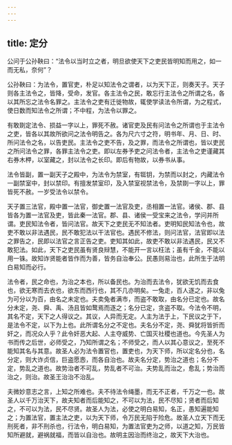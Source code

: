 ```yaml
---
---
---
```

title: 定分
---




公问于公孙鞅曰：“法令以当时立之者，明旦欲使天下之吏民皆明知而用之，如一而无私，奈何”？

公孙鞅曰：为法令，置官吏，朴足以知法令之谓者，以为天下正，则奏天子。天子则各主法令之，皆降，受命，发官。各主法令之民，敢忘行主法令之所谓之名，各以其所忘之法令名罪之。主法令之吏有迁徙物故，辄使学读法令所谓，为之程式，使日数而知法令之所谓；不中程，为法令以罪之。

有敢剟定法令、损益一字以上，罪死不赦。诸官吏及民有问法令之所谓也于主法令之吏，皆各以其故所欲问之法令明告之。各为尺六寸之符，明书年、月、日、时、所问法令之名，以告吏民。主法令之吏不告，及之罪，而法令之所谓也，皆以吏民之所问法令之罪，各罪主法令之吏。即以左券予吏之问法令者，主法令之吏谨藏其右券木柙，以室藏之，封以法令之长印。即后有物故，以券书从事。

法令皆副，置一副天子之殿中，为法令为禁室，有铤钥，为禁而以封之，内藏法令一副禁室中，封以禁印。有擅发禁室印，及入禁室视禁法令，及禁剟一字以上，罪皆死不赦。一岁受法令以禁令。

天子置三法官，殿中置一法官，御史置一法官及吏，丞相置一法官。诸侯、郡、县皆各为置一法官及吏，皆此秦一法官。郡、县、诸侯一受宝来之法令，学问并所谓。吏民知法令者，皆问法官。故天下之吏民无不知法者。吏明知民知法令也，故吏不敢以非法遇民，民不敢犯法以干法官也。遇民不修法，则问法官，法官即以法之罪告之，民即以法官之言正告之吏。吏知其如此，故吏不敢以非法遇民，民又不敢犯法。如此，天下之吏民虽有贤良辩慧，不能开一言以枉法；虽有千金，不能以用一铢。故知诈贤能者皆作而为善，皆务自治奉公。民愚则易治也，此所生于法明白易知而必行。

法令者，民之命也，为治之本也，所以备民也。为治而去法令，犹欲无饥而去食也，欲无寒而去衣也，欲东而西行也，其不几亦明矣。一兔走，百人逐之，非以兔为可分以为百，由名之未定也。夫卖兔者满市，而盗不敢取，由名分已定也。故名分未定，尧、舜、禹、汤且皆如鹜焉而逐之；名分已定，贪盗不取。今法令不明，其名不定，天下之人得议之。其议，人异而无定。人主为法于上，下民议之于下，是法令不定，以下为上也。此所谓名分之不定也。夫名分不定，尧、舜犹将皆折而奸之，而况众人乎？此令奸恶大起、人主夺威势、亡国灭社稷也道也。今先圣人为书而传之后世，必师受之，乃知所谓之名；不师受之，而人以其心意议之，至死不能知其名与其意。故圣人必为法令置官也，置吏也，为天下师，所以定名分也，名分定，则大诈贞信，巨盗愿悫，而各自治也。故夫名分定，势治之道也；名分不定，势乱之道也。故势治者不可乱，势乱者不可治。夫势乱而治之，愈乱；势治而治之，则治。故圣王治治不治乱。

夫微妙意志之言，上知之所难也。夫不待法令绳墨，而无不正者，千万之一也。故圣人以千万治天下，故夫知者而后能知之，不可以为法，民不尽知；贤者而后知之，不可以为法，民不尽贤。故圣人为法，必使之明白易知，名正，愚知遍能知之；为置法官，置主法之吏，以为天下师，令万民无陷于险危。故圣人立天下而无刑死者，非不刑杀也，行法令，明白易知，为置法官吏为之师，以道之知，万民皆知所避就，避祸就福，而皆以自治也。故明主因治而终治之，故天下大治也。